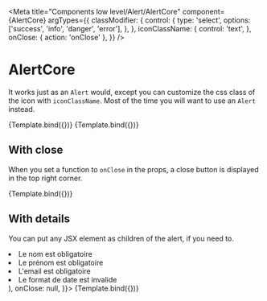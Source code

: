 
<Meta
  title="Components low level/Alert/AlertCore"
  component={AlertCore}
  argTypes={{
    classModifier: {
      control: {
        type: 'select',
        options: ['success', 'info', 'danger', 'error'],
      },
    },
    iconClassName: {
      control: 'text',
    },
    onClose: { action: 'onClose' },
  }}
/>


# AlertCore

It works just as an `Alert` would, except you can customize the css class of the icon with `iconClassName`.
Most of the time you will want to use an `Alert` instead.

<Canvas>
  <Story
    name="Default"
    args={{
      classModifier: 'danger',
      title: 'Attention: des informations sont manquantes',
      onClose: null,
      iconClassName: 'glyphicon glyphicon-alert',
    }}>
    {Template.bind({})}
  </Story>
</Canvas>

<ArgsTable story="Default" />

<Canvas>
  <Story
    name="Info"
    args={{
      classModifier: 'info',
      title: 'Attention: des informations sont manquantes',
      iconClassName: 'glyphicon glyphicon-info-sign',
    }}>
    {Template.bind({})}
  </Story>
</Canvas>

## With close

When you set a function to `onClose` in the props, a close button is displayed in the top right corner.

<Canvas>
  <Story
    name="With close button"
    args={{
      classModifier: 'success',
      title: 'Succès: votre demande a bien été enregistrée.',
      iconClassName: 'glyphicon glyphicon-ok',
    }}>
    {Template.bind({})}
  </Story>
</Canvas>

## With details

You can put any JSX element as children of the alert, if you need to.

<Canvas withSource="open">
  <Story
    name="Alert with details"
    args={{
      classModifier: 'error',
      iconClassName: 'glyphicon glyphicon-minus-sign',
      title: 'Erreur dans les champs suivants :',
      children: (
        <ul>
          <li>Le nom est obligatoire</li>
          <li>Le prénom est obligatoire</li>
          <li>L'email est obligatoire</li>
          <li>Le format de date est invalide</li>
        </ul>
      ),
      onClose: null,
    }}>
    {Template.bind({})}
  </Story>
</Canvas>
